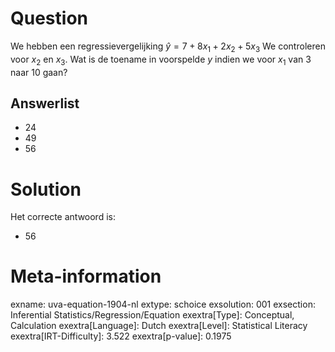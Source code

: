 Question
========

We hebben een regressievergelijking $\hat{y} = 7 + 8x_{1} +
2x_{2} + 5x_{3}$ We controleren voor *x*~2~ en *x*~3~. Wat is de
toename in voorspelde *y* indien we voor *x*~1~ van 3 naar 10 gaan?

Answerlist
----------

* 24
* 49
* 56

Solution
========

Het correcte antwoord is: 

* 56

Meta-information
================
exname: uva-equation-1904-nl
extype: schoice
exsolution: 001
exsection: Inferential Statistics/Regression/Equation
exextra[Type]: Conceptual, Calculation
exextra[Language]: Dutch
exextra[Level]: Statistical Literacy
exextra[IRT-Difficulty]: 3.522
exextra[p-value]: 0.1975
